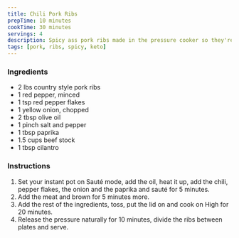 ```yaml
---
title: Chili Pork Ribs
prepTime: 10 minutes
cookTime: 30 minutes
servings: 4
description: Spicy ass pork ribs made in the pressure cooker so they're mad tender
tags: [pork, ribs, spicy, keto]
---
```


### Ingredients

- 2 lbs country style pork ribs
- 1 red pepper, minced
- 1 tsp red pepper flakes
- 1 yellow onion, chopped
- 2 tbsp olive oil
- 1 pinch salt and pepper
- 1 tbsp paprika
- 1.5 cups beef stock
- 1 tbsp cilantro

### Instructions

1. Set your instant pot on Sauté mode, add the oil, heat it up, add the chili, pepper flakes, the onion and the paprika and sauté for 5 minutes.
1. Add the meat and brown for 5 minutes more.
1. Add the rest of the ingredients, toss, put the lid on and cook on High for 20 minutes.
1. Release the pressure naturally for 10 minutes, divide the ribs between plates and serve.
